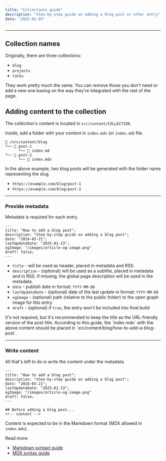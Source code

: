 ```yaml
---
title: "Collections guide"
description: "Steo-by-step guide on adding a blog post or other entry"
date: "2025-01-03"
---
```



---

## Collection names

Originally, there are three collections: 

- `blog`
- `projects`
- `talks`

They work pretty much the same. You can remove those you don't need or add a new one basing on the way they're integrated with the rest of the page.

## Adding content to the collection

The collection's content is located in `src/content/COLLECTION`.

Inside, add a folder with your content in `index.mdx` (or `index.md`) file.

```
📁 /src/content/blog
└── 📁 post-1
      └── 📄 index.md
└── 📁 post-2
      └── 📄 index.mdx
```

In the above example, two blog posts will be generated with the folder name representing the slug.

- `https://example.com/blog/post-1`
- `https://example.com/blog/post-2`

---

### Provide metadata

Metadata is required for each entry.

```astro
---
title: "How to add a blog post";
description: "Steo-by-step guide on adding a blog post";
date: "2024-03-21";
lastUpdateDate: "2025-01-13";
ogImage: "/images/article-og-image.png"
draft: false;
---
```

- `title` - will be used as header, placed in metadata and RSS.
- `description` - (optional) will be used as a subtitle, placed in metadata and in RSS. If missing, the global page description will be used in the metadata.
- `date` - publish date in format: `YYYY-MM-DD`
- `lastUpdateDate` - (optional) date of the last update in format: `YYYY-MM-DD`
- `ogImage` - (optional) path (relative to the public folder) to the open graph image for this entry 
- `draft` - (optional) if `true`, the entry won't be included into final build


<Callout type="info">
It's not required, but it's recommended to keep the title as the URL-friendly version of the post title. According to this guide, the `index.mdx` with the above content should be placed in `src/content/blog/how-to-add-a-blog-post`.
</Callout>

---

### Write content

All that's left to do is write the content under the metadata.

```astro
---
title: "How to add a blog post";
description: "Steo-by-step guide on adding a blog post";
date: "2024-03-21";
lastUpdateDate: "2025-01-13";
ogImage: "/images/article-og-image.png"
draft: false;
---

## Before adding a blog post...
<!-- content -->
```

Content is expected to be in the Markdown format (MDX allowed in `index.mdx`).

Read more:

- [Markdown syntaxt guide](markdown-syntax-guide)
- [MDX syntax guide](mdx-syntax-guide)



